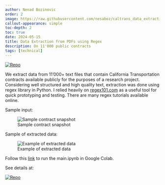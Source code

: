 ```yaml
---
author: Nenad Bozinovic
order: 2
image: https://raw.githubusercontent.com/nesaboz/caltrans_data_extraction/main/assets/sample.png
callout-appearance: simple
toc-depth: 2
toc: true
date: 2024-05-15
title: Data Extraction from PDFs using Regex
description: On 11'000 public contracts
tags: [technical]
---
```


<p align="left">
  <a href="https://github.com/nesaboz/caltrans_data_extraction">
    <img src="https://badgen.net/badge/icon/GitHub?icon=github&label" alt="Repo">
  </a>
</p>

We extract data from 11'000+ text files that contain California Transportation contracts available publicly for the purposes of a research project. Considering well structured and high quality text, extraction was done using regex library in Python. 
I relied heavily on [regex101.com](https://regex101.com) as a useful tool for quick prototyping and testing. There are many regex tutorials available online.

Sample input:

![Sample contract snapshot](https://raw.githubusercontent.com/nesaboz/caltrans_data_extraction/main/assets/sample.png)

Sample of extracted data:

![Example of extracted data](https://raw.githubusercontent.com/nesaboz/caltrans_data_extraction/main/demo.gif)

Follow this <a href="https://colab.research.google.com/github/nesaboz/caltrans_data_extraction/blob/main/main.ipynb" target="_blank">link</a> to run the main.ipynb in Google Colab.

See details at:
<p align="left">
  <a href="https://github.com/nesaboz/caltrans_data_extraction">
    <img src="https://badgen.net/badge/icon/GitHub?icon=github&label" alt="Repo">
  </a>
</p>
